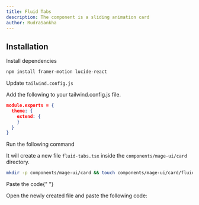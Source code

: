 ```yaml
---
title: Fluid Tabs
description: The component is a sliding animation card
author: RudraSankha
---
```


<ComponentPreview name="tabs-fluid-tabs--primary" />

## Installation

<Steps>
<Step>Install dependencies</Step>

```bash
npm install framer-motion lucide-react
```

<Step>Update `tailwind.config.js`</Step>

Add the following to your tailwind.config.js file.

```json
module.exports = {
  theme: {
    extend: {
    }
  }
}
```

<Step>Run the following command</Step>

It will create a new file `fluid-tabs.tsx` inside the `components/mage-ui/card` directory.

```bash
mkdir -p components/mage-ui/card && touch components/mage-ui/card/fluid-tabs.tsx
```

<Step>Paste the code</Step>{" "}

Open the newly created file and paste the following code:

```jsx file=<rootDir>/mage-ui/card/fluid-tabs.tsx

```

</Steps>
